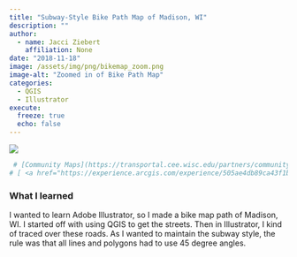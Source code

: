 ```yaml
---
title: "Subway-Style Bike Path Map of Madison, WI"
description: ""
author: 
  - name: Jacci Ziebert
    affiliation: None
date: "2018-11-18"
image: /assets/img/png/bikemap_zoom.png
image-alt: "Zoomed in of Bike Path Map"
categories:
  - QGIS
  - Illustrator
execute: 
  freeze: true
  echo: false
---
```


![](/assets/img/png/BikeMap_V4_1_11x14-01.png){.img-center fig-alt="Subway style bike path map of madison, WI."}

```r
 # [Community Maps](https://transportal.cee.wisc.edu/partners/community-maps/crash/)
# [ <a href="https://experience.arcgis.com/experience/505ae4db89ca43f1b943325e6a76e99c" class="btn" role="button">{{< fa laptop >}} App</a> <a href="https://github.com/WA-Department-of-Agriculture/washi_roadmap" class="btn" role="button">{{< fa brands github >}} Code</a> ]{.listing-btn-group}
```

### What I learned

I wanted to learn Adobe Illustrator, so I made a bike map path of Madison, WI. I started off with using QGIS to get the streets. Then in Illustrator, I kind of traced over these roads. As I wanted to maintain the subway style, the rule was that all lines and polygons had to use 45 degree angles.